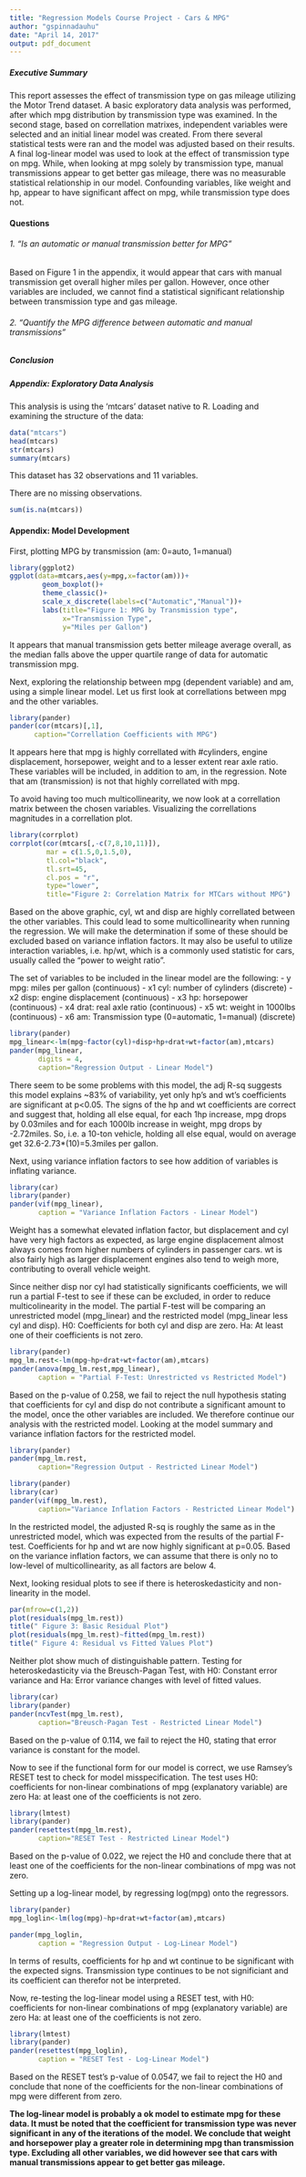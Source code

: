 ```yaml
---
title: "Regression Models Course Project - Cars & MPG"
author: "gspinnadauhu"
date: "April 14, 2017"
output: pdf_document
---
```


##### Executive Summary
This report assesses the effect of transmission type on gas mileage utilizing the Motor Trend dataset. A basic exploratory data analysis was performed, after which mpg distribution by transmission type was examined. In the second stage, based on correllation matrixes, independent variables were selected and an initial linear model was created. From there several statistical tests were ran and the model was adjusted based on their results. A final log-linear model was used to look at the effect of transmission type on mpg.
While, when looking at mpg solely by transmission type, manual transmissions appear to get better gas mileage, there was no measurable statistical relationship in our model. Confounding variables, like weight and hp, appear to have significant affect on mpg, while transmission type does not.

#### Questions
###### 1. “Is an automatic or manual transmission better for MPG”
Based on Figure 1 in the appendix, it would appear that cars with manual transmission get overall higher miles per gallon. However, once other variables are included, we cannot find a statistical significant relationship between transmission type and gas mileage.

###### 2. "Quantify the MPG difference between automatic and manual transmissions"

##### Conclusion


##### Appendix: Exploratory Data Analysis
This analysis is using the 'mtcars' dataset native to R.
Loading and examining the structure of the data:

```r
data("mtcars")
head(mtcars)
str(mtcars)
summary(mtcars)
```
This dataset has 32 observations and 11 variables.

There are no missing observations.

```r
sum(is.na(mtcars))
```
#### Appendix: Model Development
First, plotting MPG by transmission (am: 0=auto, 1=manual)

```r
library(ggplot2)
ggplot(data=mtcars,aes(y=mpg,x=factor(am)))+
        geom_boxplot()+
        theme_classic()+
        scale_x_discrete(labels=c("Automatic","Manual"))+
        labs(title="Figure 1: MPG by Transmission type",
             x="Transmission Type",
             y="Miles per Gallon")
```
It appears that manual transmission gets better mileage average overall, as the median falls above the upper quartile range of data for automatic transmission mpg.

Next, exploring the relationship between mpg (dependent variable) and am, using a simple linear model.
Let us first look at correllations between mpg and the other variables.

```r
library(pander)
pander(cor(mtcars)[,1],
      caption="Correllation Coefficients with MPG")
```

It appears here that mpg is highly correllated with #cylinders, engine displacement, horsepower, weight and to a lesser extent rear axle ratio.
These variables will be included, in addition to am, in the regression. Note that am (transmission) is not that highly correllated with mpg.

To avoid having too much multicollinearity, we now look at a correllation matrix between the chosen variables. Visualizing the correllations magnitudes in a correllation plot.

```r
library(corrplot)
corrplot(cor(mtcars[,-c(7,8,10,11)]),
         mar = c(1.5,0,1.5,0),
         tl.col="black",
         tl.srt=45,
         cl.pos = "r",
         type="lower",
         title="Figure 2: Correlation Matrix for MTCars without MPG")
```

Based on the above graphic, cyl, wt and disp are highly correllated between the other variables. This could lead to some multicollinearity when running the regression. We will make the determination if some of these should be excluded based on variance inflation factors.
It may also be useful to utilize interaction variables, i.e. hp/wt, which is a commonly used statistic for cars, usually called the "power to weight ratio".

The set of variables to be included in the linear model are the following:
- y  mpg: miles per gallon (continuous)
- x1 cyl: number of cylinders (discrete)
- x2 disp: engine displacement (continuous)
- x3 hp: horsepower (continuous)
- x4 drat: real axle ratio (continuous)
- x5 wt: weight in 1000lbs (continuous)
- x6 am: Transmission type (0=automatic, 1=manual) (discrete)

```r
library(pander)
mpg_linear<-lm(mpg~factor(cyl)+disp+hp+drat+wt+factor(am),mtcars)
pander(mpg_linear,
       digits = 4,
       caption="Regression Output - Linear Model")
```

There seem to be some problems with this model, the adj R-sq suggests this model explains ~83% of variability, yet only hp's and wt's coefficients are significant at p<0.05.
The signs of the hp and wt coefficients are correct and suggest that, holding all else equal, for each 1hp increase, mpg drops by 0.03miles and for each 1000lb increase in weight, mpg drops by -2.72miles. So, i.e. a 10-ton vehicle, holding all else equal, would on average get 32.6-2.73*(10)=5.3miles per gallon.

Next, using variance inflation factors to see how addition of variables is inflating variance.

```r
library(car)
library(pander)
pander(vif(mpg_linear),
       caption = "Variance Inflation Factors - Linear Model")
```

Weight has a somewhat elevated inflation factor, but displacement and cyl have very high factors as expected, as large engine displacement almost always comes from higher numbers of cylinders in passenger cars. wt is also fairly high as larger displacement engines also tend to weigh more, contributing to overall vehicle weight.

Since neither disp nor cyl had statistically significants coefficients, we will run a partial F-test to see if these can be excluded, in order to reduce multicolinearity in the model.
The partial F-test will be comparing an unrestricted model (mpg_linear) and the restricted model (mpg_linear less cyl and disp).
H0: Coefficients for both cyl and disp are zero.
Ha: At least one of their coefficients is not zero.

```r
library(pander)
mpg_lm.rest<-lm(mpg~hp+drat+wt+factor(am),mtcars)
pander(anova(mpg_lm.rest,mpg_linear),
       caption = "Partial F-Test: Unrestricted vs Restricted Model")
```

Based on the p-value of 0.258, we fail to reject the null hypothesis stating that coefficients for cyl and disp do not contribute a significant amount to the model, once the other variables are included. We therefore continue our analysis with the restricted model.
Looking at the model summary and variance inflation factors for the restricted model.

```r
library(pander)
pander(mpg_lm.rest,
       caption="Regression Output - Restricted Linear Model")
```

```r
library(pander)
library(car)
pander(vif(mpg_lm.rest),
       caption="Variance Inflation Factors - Restricted Linear Model")
```

In the restricted model, the adjusted R-sq is roughly the same as in the unrestricted model, which was expected from the results of the partial F-test. Coefficients for hp and wt are now highly significant at p=0.05.
Based on the variance inflation factors, we can assume that there is only no to low-level of multicollinearity, as all factors are below 4.

Next, looking residual plots to see if there is heteroskedasticity and non-linearity in the model.

```r
par(mfrow=c(1,2))
plot(residuals(mpg_lm.rest))
title(" Figure 3: Basic Residual Plot")
plot(residuals(mpg_lm.rest)~fitted(mpg_lm.rest))
title(" Figure 4: Residual vs Fitted Values Plot")
```

Neither plot show much of distinguishable pattern.
Testing for heteroskedasticity via the Breusch-Pagan Test, with H0: Constant error variance and Ha: Error variance changes with level of fitted values.

```r
library(car)
library(pander)
pander(ncvTest(mpg_lm.rest),
       caption="Breusch-Pagan Test - Restricted Linear Model")
```

Based on the p-value of 0.114, we fail to reject the H0, stating that error variance is constant for the model.

Now to see if the functional form for our model is correct, we use Ramsey's RESET test to check for model misspecification.
The test uses H0: coefficients for non-linear combinations of mpg (explanatory variable) are zero Ha: at least one of the coefficients is not zero.

```r
library(lmtest)
library(pander)
pander(resettest(mpg_lm.rest),
       caption="RESET Test - Restricted Linear Model")
```

Based on the p-value of 0.022, we reject the H0 and conclude there that at least one of the coefficients for the non-linear combinations of mpg was not zero.

Setting up a log-linear model, by regressing log(mpg) onto the regressors.

```r
library(pander)
mpg_loglin<-lm(log(mpg)~hp+drat+wt+factor(am),mtcars)

pander(mpg_loglin,
       caption = "Regression Output - Log-Linear Model")
```

In terms of results, coefficients for hp and wt continue to be significant with the expected signs. Transmission type continues to be not significiant and its coefficient can therefor not be interpreted.

Now, re-testing the log-linear model using a RESET test, with H0: coefficients for non-linear combinations of mpg (explanatory variable) are zero Ha: at least one of the coefficients is not zero.

```r
library(lmtest)
library(pander)
pander(resettest(mpg_loglin),
       caption = "RESET Test - Log-Linear Model")
```

Based on the RESET test's p-value of 0.0547, we fail to reject the H0 and conclude that none of the coefficients for the non-linear combinations of mpg were different from zero.

**The log-linear model is probably a ok model to estimate mpg for these data. It must be noted that the coefficient for transmission type was never significant in any of the iterations of the model. We conclude that weight and horsepower play a greater role in determining mpg than transmission type. Excluding all other variables, we did however see that cars with manual transmissions appear to get better gas mileage.**
